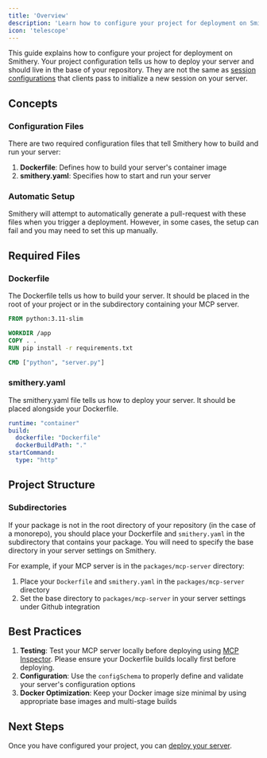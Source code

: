 ```yaml
---
title: 'Overview'
description: 'Learn how to configure your project for deployment on Smithery.'
icon: 'telescope'
---
```


This guide explains how to configure your project for deployment on Smithery. Your project configuration tells us how to deploy your server and should live in the base of your repository. They are not the same as [session configurations](/build/session-config) that clients pass to initialize a new session on your server.

## Concepts

### Configuration Files
There are two required configuration files that tell Smithery how to build and run your server:

1. **Dockerfile**: Defines how to build your server's container image
2. **smithery.yaml**: Specifies how to start and run your server

### Automatic Setup
Smithery will attempt to automatically generate a pull-request with these files when you trigger a deployment. However, in some cases, the setup can fail and you may need to set this up manually.

## Required Files

### Dockerfile
The Dockerfile tells us how to build your server. It should be placed in the root of your project or in the subdirectory containing your MCP server.

```dockerfile
FROM python:3.11-slim

WORKDIR /app
COPY . .
RUN pip install -r requirements.txt

CMD ["python", "server.py"]
```

### smithery.yaml
The smithery.yaml file tells us how to deploy your server. It should be placed alongside your Dockerfile.

```yaml
runtime: "container"
build:
  dockerfile: "Dockerfile"
  dockerBuildPath: "."
startCommand:
  type: "http"
```

## Project Structure

### Subdirectories
If your package is not in the root directory of your repository (in the case of a monorepo), you should place your Dockerfile and `smithery.yaml` in the subdirectory that contains your package. You will need to specify the base directory in your server settings on Smithery.

For example, if your MCP server is in the `packages/mcp-server` directory:

1. Place your `Dockerfile` and `smithery.yaml` in the `packages/mcp-server` directory
2. Set the base directory to `packages/mcp-server` in your server settings under Github integration

## Best Practices

1. **Testing**: Test your MCP server locally before deploying using [MCP Inspector](https://github.com/modelcontextprotocol/inspector). Please ensure your Dockerfile builds locally first before deploying.
2. **Configuration**: Use the `configSchema` to properly define and validate your server's configuration options
3. **Docker Optimization**: Keep your Docker image size minimal by using appropriate base images and multi-stage builds

## Next Steps

Once you have configured your project, you can [deploy your server](/build/deployments).
